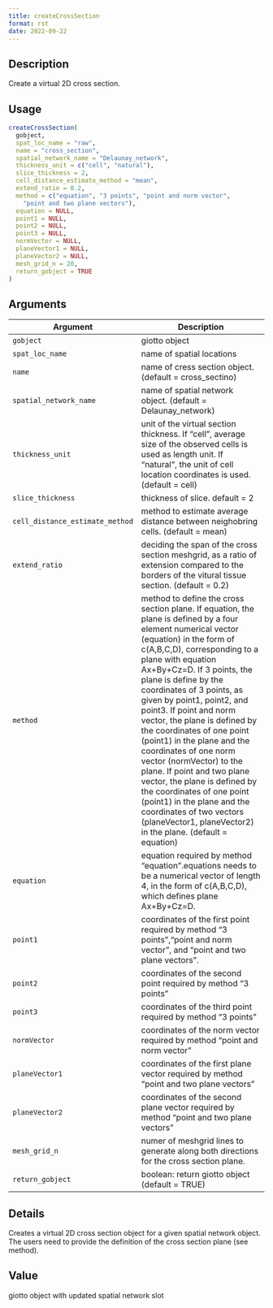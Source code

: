 ```yaml
--- 
title: createCrossSection 
format: rst 
date: 2022-09-22 
--- 
```


## Description

Create a virtual 2D cross section.


## Usage

```r
createCrossSection(
  gobject,
  spat_loc_name = "raw",
  name = "cross_section",
  spatial_network_name = "Delaunay_network",
  thickness_unit = c("cell", "natural"),
  slice_thickness = 2,
  cell_distance_estimate_method = "mean",
  extend_ratio = 0.2,
  method = c("equation", "3 points", "point and norm vector",
    "point and two plane vectors"),
  equation = NULL,
  point1 = NULL,
  point2 = NULL,
  point3 = NULL,
  normVector = NULL,
  planeVector1 = NULL,
  planeVector2 = NULL,
  mesh_grid_n = 20,
  return_gobject = TRUE
)
```


## Arguments

Argument      |Description
------------- |----------------
`gobject`     |     giotto object
`spat_loc_name`     |     name of spatial locations
`name`     |     name of cress section object. (default = cross_sectino)
`spatial_network_name`     |     name of spatial network object. (default = Delaunay_network)
`thickness_unit`     |     unit of the virtual section thickness. If "cell", average size of the observed cells is used as length unit. If "natural", the unit of cell location coordinates is used.(default = cell)
`slice_thickness`     |     thickness of slice. default = 2
`cell_distance_estimate_method`     |     method to estimate average distance between neighobring cells. (default = mean)
`extend_ratio`     |     deciding the span of the cross section meshgrid, as a ratio of extension compared to the borders of the vitural tissue section. (default = 0.2)
`method`     |     method to define the cross section plane. If equation, the plane is defined by a four element numerical vector (equation) in the form of c(A,B,C,D), corresponding to a plane with equation Ax+By+Cz=D. If 3 points, the plane is define by the coordinates of 3 points, as given by point1, point2, and point3. If point and norm vector, the plane is defined by the coordinates of one point (point1) in the plane and the coordinates of one norm vector (normVector) to the plane. If point and two plane vector, the plane is defined by the coordinates of one point (point1) in the plane and the coordinates of two vectors (planeVector1, planeVector2) in the plane. (default = equation)
`equation`     |     equation required by method "equation".equations needs to be a numerical vector of length 4, in the form of c(A,B,C,D), which defines plane Ax+By+Cz=D.
`point1`     |     coordinates of the first point required by method "3 points","point and norm vector", and "point and two plane vectors".
`point2`     |     coordinates of the second point required by method "3 points"
`point3`     |     coordinates of the third point required by method "3 points"
`normVector`     |     coordinates of the norm vector required by method "point and norm vector"
`planeVector1`     |     coordinates of the first plane vector required by method "point and two plane vectors"
`planeVector2`     |     coordinates of the second plane vector required by method "point and two plane vectors"
`mesh_grid_n`     |     numer of meshgrid lines to generate along both directions for the cross section plane.
`return_gobject`     |     boolean: return giotto object (default = TRUE)


## Details

Creates a virtual 2D cross section object for a given spatial network object. The users need to provide the definition of the cross section plane (see method).


## Value

giotto object with updated spatial network slot



